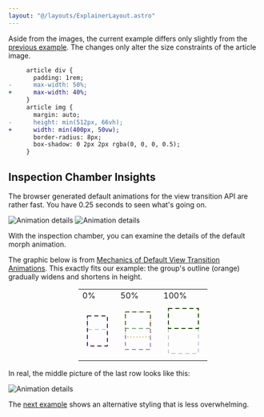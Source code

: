 ```yaml
---
layout: "@/layouts/ExplainerLayout.astro"
---
```


Aside from the images, the current example differs only slightly from the [previous example](/demo/BasicIM/). The changes only alter the size constraints of the article image.

```diff lang="css"
     article div {
       padding: 1rem;
-      max-width: 50%;
+      max-width: 40%;
     }
     article img {
       margin: auto;
-      height: min(512px, 66vh);
+      width: min(400px, 50vw);
       border-radius: 8px;
       box-shadow: 0 2px 2px rgba(0, 0, 0, 0.5);
     }
```


## Inspection Chamber Insights

The browser generated default animations for the view transition API are rather fast. You have 0.25 seconds to seen what's going on.

<span class="light:sl-hidden">![Animation details](_IM2-250-dark.png)</span>
<span class="dark:sl-hidden">![Animation details](_IM2-250-light.png)</span>

With the inspection chamber, you can examine the details of the default morph animation.

The graphic below is from [Mechanics of Default View Transition Animations](/basics/default-animations/#how-the-boxes-morph). This exactly fits our example: the group's outline (orange) gradually widens and shortens in height.

 <style>{`td {vertical-align: top; text-align: right;}`}</style>
<div style="margin-left:calc(50% - 8em); width: fit-content"><table><tr><td>0%</td><td>50%</td><td>100%</td></tr><tr><td><svg width="60" height="80"><g><rect x="10" y="10" width="40" height="60" stroke="#B0860044" stroke-width="2" stroke-dasharray="2 4" fill="none"/><rect x="10" y="10" width="40" height="60" stroke="#532476" stroke-width="2" stroke-dasharray="8 6" fill="none"/><rect x="10" y="10" width="40" height="27" stroke="#27531744" stroke-width="2" stroke-dasharray="8 6" fill="none"/></g></svg></td><td><svg width="70" height="95"><g><rect x="10" y="10" width="50" height="50" stroke="#B0860088" stroke-width="2" stroke-dasharray="2 4" fill="none" /><rect x="10" y="10" width="50" height="75" stroke="#53247688" stroke-width="2" stroke-dasharray="8 6" fill="none"/><rect x="10" y="10" width="50" height="33" stroke="#27531788" stroke-width="2" stroke-dasharray="8 6" fill="none" /></g></svg></td><td><svg width="80" height="110"><g><rect x="10" y="10" width="60" height="40" stroke="#B0860044" stroke-width="2" stroke-dasharray="2 4" fill="none" /><rect x="10" y="10" width="60" height="90" stroke="#53247644" stroke-width="2" stroke-dasharray="8 6" fill="none"/><rect x="10" y="10" width="60" height="40" stroke="#275317" stroke-width="2" stroke-dasharray="8 6" fill="none" /></g></svg></td></tr></table></div>


In real, the middle picture of the last row looks like this:

<style>{`#mix img {max-height:66vh; width:auto}`}</style>
<span id="mix">![Animation details](_IM2-transition-both.png)</span>

The [next example](/demo/BasicIM3/) shows an alternative styling that is less overwhelming.